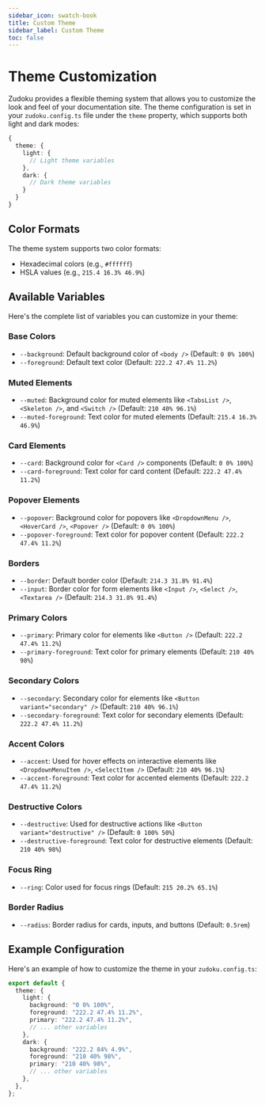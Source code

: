 ```yaml
---
sidebar_icon: swatch-book
title: Custom Theme
sidebar_label: Custom Theme
toc: false
---
```


# Theme Customization

Zudoku provides a flexible theming system that allows you to customize the look and feel of your documentation site. The theme configuration is set in your `zudoku.config.ts` file under the `theme` property, which supports both light and dark modes:

```typescript
{
  theme: {
    light: {
      // Light theme variables
    },
    dark: {
      // Dark theme variables
    }
  }
}
```

## Color Formats

The theme system supports two color formats:

- Hexadecimal colors (e.g., `#ffffff`)
- HSLA values (e.g., `215.4 16.3% 46.9%`)

## Available Variables

Here's the complete list of variables you can customize in your theme:

### Base Colors

- `--background`: Default background color of `<body />` (Default: `0 0% 100%`)
- `--foreground`: Default text color (Default: `222.2 47.4% 11.2%`)

### Muted Elements

- `--muted`: Background color for muted elements like `<TabsList />`, `<Skeleton />`, and `<Switch />` (Default: `210 40% 96.1%`)
- `--muted-foreground`: Text color for muted elements (Default: `215.4 16.3% 46.9%`)

### Card Elements

- `--card`: Background color for `<Card />` components (Default: `0 0% 100%`)
- `--card-foreground`: Text color for card content (Default: `222.2 47.4% 11.2%`)

### Popover Elements

- `--popover`: Background color for popovers like `<DropdownMenu />`, `<HoverCard />`, `<Popover />` (Default: `0 0% 100%`)
- `--popover-foreground`: Text color for popover content (Default: `222.2 47.4% 11.2%`)

### Borders

- `--border`: Default border color (Default: `214.3 31.8% 91.4%`)
- `--input`: Border color for form elements like `<Input />`, `<Select />`, `<Textarea />` (Default: `214.3 31.8% 91.4%`)

### Primary Colors

- `--primary`: Primary color for elements like `<Button />` (Default: `222.2 47.4% 11.2%`)
- `--primary-foreground`: Text color for primary elements (Default: `210 40% 98%`)

### Secondary Colors

- `--secondary`: Secondary color for elements like `<Button variant="secondary" />` (Default: `210 40% 96.1%`)
- `--secondary-foreground`: Text color for secondary elements (Default: `222.2 47.4% 11.2%`)

### Accent Colors

- `--accent`: Used for hover effects on interactive elements like `<DropdownMenuItem />`, `<SelectItem />` (Default: `210 40% 96.1%`)
- `--accent-foreground`: Text color for accented elements (Default: `222.2 47.4% 11.2%`)

### Destructive Colors

- `--destructive`: Used for destructive actions like `<Button variant="destructive" />` (Default: `0 100% 50%`)
- `--destructive-foreground`: Text color for destructive elements (Default: `210 40% 98%`)

### Focus Ring

- `--ring`: Color used for focus rings (Default: `215 20.2% 65.1%`)

### Border Radius

- `--radius`: Border radius for cards, inputs, and buttons (Default: `0.5rem`)

## Example Configuration

Here's an example of how to customize the theme in your `zudoku.config.ts`:

```typescript
export default {
  theme: {
    light: {
      background: "0 0% 100%",
      foreground: "222.2 47.4% 11.2%",
      primary: "222.2 47.4% 11.2%",
      // ... other variables
    },
    dark: {
      background: "222.2 84% 4.9%",
      foreground: "210 40% 98%",
      primary: "210 40% 98%",
      // ... other variables
    },
  },
};
```
